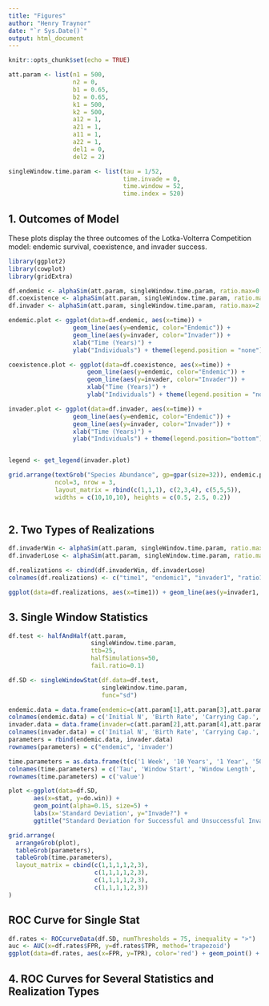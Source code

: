 ```yaml
---
title: "Figures"
author: "Henry Traynor"
date: "`r Sys.Date()`"
output: html_document
---
```


```r
knitr::opts_chunk$set(echo = TRUE)
```

```r
att.param <- list(n1 = 500,
                  n2 = 0,
                  b1 = 0.65,
                  b2 = 0.65,
                  k1 = 500,
                  k2 = 500,
                  a12 = 1,
                  a21 = 1,
                  a11 = 1,
                  a22 = 1,
                  del1 = 0,
                  del2 = 2)

singleWindow.time.param <- list(tau = 1/52,
                                time.invade = 0,
                                time.window = 52,
                                time.index = 520)
```

## 1. Outcomes of Model

These plots display the three outcomes of the Lotka-Volterra Competition model: endemic survival, coexistence, and invader success.

```r

library(ggplot2)
library(cowplot)
library(gridExtra)

df.endemic <- alphaSim(att.param, singleWindow.time.param, ratio.max=0.5, ttb=25, do.win=FALSE)
df.coexistence <- alphaSim(att.param, singleWindow.time.param, ratio.max=1, ttb=25, do.win=FALSE)
df.invader <- alphaSim(att.param, singleWindow.time.param, ratio.max=2.0, ttb =25, do.win=FALSE)

endemic.plot <- ggplot(data=df.endemic, aes(x=time)) + 
                  geom_line(aes(y=endemic, color="Endemic")) + 
                  geom_line(aes(y=invader, color="Invader")) +
                  xlab("Time (Years)") +
                  ylab("Individuals") + theme(legend.position = "none") + ylim(c(0,600))

coexistence.plot <- ggplot(data=df.coexistence, aes(x=time)) + 
                      geom_line(aes(y=endemic, color="Endemic")) + 
                      geom_line(aes(y=invader, color="Invader")) +
                      xlab("Time (Years)") +
                      ylab("Individuals") + theme(legend.position = "none") + ylim(c(0,600))

invader.plot <- ggplot(data=df.invader, aes(x=time)) +
                  geom_line(aes(y=endemic, color="Endemic")) + 
                  geom_line(aes(y=invader, color="Invader")) +
                  xlab("Time (Years)") +
                  ylab("Individuals") + theme(legend.position="bottom") + guides(color= guide_legend(title = "Species")) + ylim(c(0,600))


legend <- get_legend(invader.plot)

grid.arrange(textGrob("Species Abundance", gp=gpar(size=32)), endemic.plot, coexistence.plot, invader.plot+theme(legend.position="none"), legend, 
             ncol=3, nrow = 3, 
             layout_matrix = rbind(c(1,1,1), c(2,3,4), c(5,5,5)),
             widths = c(10,10,10), heights = c(0.5, 2.5, 0.2))
  
```


## 2. Two Types of Realizations

```r
df.invaderWin <- alphaSim(att.param, singleWindow.time.param, ratio.max=2, ttb=25, do.win=TRUE)
df.invaderLose <- alphaSim(att.param, singleWindow.time.param, ratio.max=0.5, ttb=25, do.win=FALSE)

df.realizations <- cbind(df.invaderWin, df.invaderLose)
colnames(df.realizations) <- c("time1", "endemic1", "invader1", "ratio1", "time2", "endemic2", "invader2", "ratio2")

ggplot(data=df.realizations, aes(x=time1)) + geom_line(aes(y=invader1, color="Invasion")) + geom_line(aes(y=invader2, color="No Invasion")) + xlab("Time (years)") + ylab("Invader Abundance") + ggtitle("Invader abundance for two types of realizations") + guides(color= guide_legend(title = "Realization")) + theme(legend.position="bottom")
```

## 3. Single Window Statistics

```r
df.test <- halfAndHalf(att.param,
                       singleWindow.time.param,
                       ttb=25,
                       halfSimulations=50,
                       fail.ratio=0.1)

df.SD <- singleWindowStat(df.data=df.test,
                          singleWindow.time.param,
                          func="sd")

endemic.data = data.frame(endemic=c(att.param[1],att.param[3],att.param[5],att.param[7],att.param[9],att.param[11]))
colnames(endemic.data) = c('Initial N', 'Birth Rate', 'Carrying Cap.', 'Initial Inter.', 'Intra.', 'Immigration')
invader.data = data.frame(invader=c(att.param[2],att.param[4],att.param[6],att.param[8],att.param[10],att.param[12]))
colnames(invader.data) = c('Initial N', 'Birth Rate', 'Carrying Cap.', 'Initial Inter.', 'Intra.', 'Immigration')
parameters = rbind(endemic.data, invader.data)
rownames(parameters) = c("endemic", 'invader')

time.parameters = as.data.frame(t(c('1 Week', '10 Years', '1 Year', '50 each')))
colnames(time.parameters) = c('Tau', 'Window Start', 'Window Length', 'Realizations')
rownames(time.parameters) = c('value')

plot <-ggplot(data=df.SD,
       aes(x=stat, y=do.win)) +
       geom_point(alpha=0.15, size=5) +
       labs(x='Standard Deviation', y="Invade?") +
       ggtitle("Standard Deviation for Successful and Unsuccessful Invasions")

grid.arrange(
  arrangeGrob(plot),
  tableGrob(parameters),
  tableGrob(time.parameters),
  layout_matrix = cbind(c(1,1,1,1,2,3),
                        c(1,1,1,1,2,3),
                        c(1,1,1,1,2,3),
                        c(1,1,1,1,2,3))
)
```
## ROC Curve for Single Stat

```r
df.rates <- ROCcurveData(df.SD, numThresholds = 75, inequality = ">")
auc <- AUC(x=df.rates$FPR, y=df.rates$TPR, method='trapezoid')
ggplot(data=df.rates, aes(x=FPR, y=TPR), color='red') + geom_point() + geom_abline(slope=1, intercept=0, linetype=3) + ggtitle("TPR vs. FPR for SD as a diagnostic") + theme(legend.position="bottom")
```
## 4. ROC Curves for Several Statistics and Realization Types

